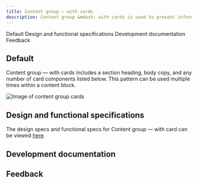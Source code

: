 ```yaml
---
title: Content group – with cards
description: Content group &mdash; with cards is used to present information through a group of cards with each acting as a call to action that drives to additional or supporting destinations.
---
```



<ComponentDescription name="Content group - with cards" type="layout" />

<AnchorLinks>

<AnchorLink>Default</AnchorLink>
<AnchorLink>Design and functional specifications</AnchorLink>
<AnchorLink>Development documentation</AnchorLink>
<AnchorLink>Feedback</AnchorLink>

</AnchorLinks>

## Default
Content group &mdash; with cards includes a section heading, body copy, and any number of card components listed below. This pattern can be used multiple times within a content block.

![Image of content group cards](../../images/pattern/content-group-with-cards/content-group-with-cards.jpg)

## Design and functional specifications

The design specs and functional specs for Content group &mdash; with card can be viewed <a href="https://ibm.box.com/s/5sfef66ow9ruw47qye5snhnxey0ioi6t" target="_blank">here</a>.

## Development documentation

<ComponentStatus name="Content group - with cards" type="layout" />

## Feedback

<ComponentFeedback />
